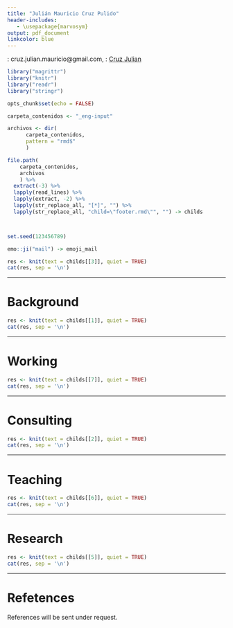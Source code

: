 ```yaml
---
title: "Julián Mauricio Cruz Pulido"
header-includes:
   - \usepackage{marvosym}
output: pdf_document
linkcolor: blue
---
```


   
\Letter: cruz.julian.mauricio@gmail.com, \ComputerMouse: [Cruz Julian](http://cruzjulian.com/)


```r
library("magrittr")
library("knitr")
library("readr")
library("stringr")

opts_chunk$set(echo = FALSE)

carpeta_contenidos <- "_eng-input"

archivos <- dir(
      carpeta_contenidos, 
      pattern = "rmd$"
      )

file.path(
    carpeta_contenidos, 
    archivos
    ) %>% 
  extract(-3) %>% 
  lapply(read_lines) %>% 
  lapply(extract, -2) %>%
  lapply(str_replace_all, "[*]", "") %>% 
  lapply(str_replace_all, "child=\"footer.rmd\"", "") -> childs




```


```r
set.seed(123456789)

emo::ji("mail") -> emoji_mail

```


```r
res <- knit(text = childs[[3]], quiet = TRUE)
cat(res, sep = '\n')

```


***

# Background

```r
res <- knit(text = childs[[1]], quiet = TRUE)
cat(res, sep = '\n')

```

***

# Working

```r
res <- knit(text = childs[[7]], quiet = TRUE)
cat(res, sep = '\n')

```

***

# Consulting

```r
res <- knit(text = childs[[2]], quiet = TRUE)
cat(res, sep = '\n')

```

***

# Teaching

```r
res <- knit(text = childs[[6]], quiet = TRUE)
cat(res, sep = '\n')

```

***

# Research

```r
res <- knit(text = childs[[5]], quiet = TRUE)
cat(res, sep = '\n')

```

***

# Refetences

References will be sent under request.
